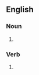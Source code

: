 {{also|fläsks}}
==English==

===Noun===
{{head|en|noun form}}

# {{plural of|en|flask}}

===Verb===
{{head|en|verb form}}

# {{en-third-person singular of|flask}}